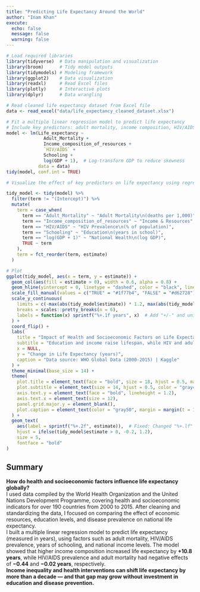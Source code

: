 ```yaml
---
title: "Predicting Life Expectancy Around the World"
author: "Inam Khan"
execute:
  echo: false
  message: false
  warning: false
---
```


```r
# Load required libraries
library(tidyverse)  # Data manipulation and visualization
library(broom)      # Tidy model outputs
library(tidymodels) # Modeling framework
library(ggplot2)    # Data visualization
library(readxl)     # Read Excel files
library(plotly)     # Interactive plots
library(dplyr)      # Data wrangling
```

```r
# Read cleaned life expectancy dataset from Excel file
data <- read_excel("data/life_expectancy_cleaned_dataset.xlsx")
```


```r
# Fit a multiple linear regression model to predict life expectancy
# Include key predictors: adult mortality, income composition, HIV/AIDS prevalence, schooling, and GDP (log-transformed)
model <- lm(Life_expectancy ~ 
              Adult_Mortality + 
              Income_composition_of_resources + 
              `HIV/AIDS` + 
              Schooling + 
              log(GDP + 1),  # Log-transform GDP to reduce skewness
            data = data)
tidy(model, conf.int = TRUE)
```


```r
# Visualize the effect of key predictors on life expectancy using regression estimates

tidy_model <- tidy(model) %>% 
  filter(term != "(Intercept)") %>% 
  mutate(
    term = case_when(
      term == "Adult_Mortality" ~ "Adult Mortality\n(deaths per 1,000)",
      term == "Income_composition_of_resources" ~ "Income & Resources",
      term == "HIV/AIDS" ~ "HIV Prevalence\n(% of population)",
      term == "Schooling" ~ "Education\n(years in school)",
      term == "log(GDP + 1)" ~ "National Wealth\n(log GDP)",
      TRUE ~ term
    ),
    term = fct_reorder(term, estimate)
  )

# Plot
ggplot(tidy_model, aes(x = term, y = estimate)) +
  geom_col(aes(fill = estimate > 0), width = 0.6, alpha = 0.8) +
  geom_hline(yintercept = 0, linetype = "dashed", color = "black", linewidth = 0.5) +
  scale_fill_manual(values = c("TRUE" = "#1f77b4", "FALSE" = "#d62728"), guide = FALSE) +
  scale_y_continuous(
    limits = c(-max(abs(tidy_model$estimate)) * 1.2, max(abs(tidy_model$estimate)) * 1.2),
    breaks = scales::pretty_breaks(n = 6),
    labels = function(x) sprintf("%+.1f years", x)  # Add "+/-" and unit
  ) +
  coord_flip() +
  labs(
    title = "Impact of Health and Socioeconomic Factors on Life Expectancy",
    subtitle = "Education and income raise lifespan, while HIV and adult mortality shorten it",
    x = NULL,
    y = "Change in Life Expectancy (years)",
    caption = "Data source: WHO Global Data (2000-2015) | Kaggle"
  ) +
  theme_minimal(base_size = 14) +
  theme(
    plot.title = element_text(face = "bold", size = 18, hjust = 0.5, margin = margin(b = 10)),
    plot.subtitle = element_text(size = 14, hjust = 0.5, color = "gray40"),
    axis.text.y = element_text(face = "bold", lineheight = 1.2),
    axis.text.x = element_text(size = 12),
    panel.grid.major.y = element_blank(),
    plot.caption = element_text(color = "gray50", margin = margin(t = 10))
  ) +
  geom_text(
    aes(label = sprintf("%+.2f", estimate)),  # Fixed: Changed "%+.lf" to "%+.1f"
    hjust = ifelse(tidy_model$estimate > 0, -0.2, 1.2),
    size = 5,
    fontface = "bold"
)
```

## Summary

**How do health and socioeconomic factors influence life expectancy globally?**  
I used data compiled by the World Health Organization and the United Nations Development Programme, covering health and socioeconomic indicators for over 190 countries from 2000 to 2015. After cleaning and standardizing the data, I focused on comparing the effect of economic resources, education levels, and disease prevalence on national life expectancy.  
I built a multiple linear regression model to predict life expectancy (measured in years), using factors such as adult mortality, HIV/AIDS prevalence, years of schooling, and national income levels. The model showed that higher income composition increased life expectancy by **+10.8 years**, while HIV/AIDS prevalence and adult mortality had negative effects of **−0.44** and **−0.02 years**, respectively.  
**Income inequality and health interventions can shift life expectancy by more than a decade — and that gap may grow without investment in education and disease prevention.**
